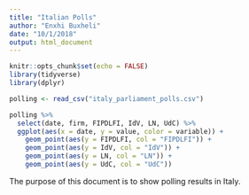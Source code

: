 ```yaml
---
title: "Italian Polls"
author: "Enxhi Buxheli"
date: "10/1/2018"
output: html_document
---
```


```r
knitr::opts_chunk$set(echo = FALSE)
library(tidyverse)
library(dplyr)
```

```r
polling <- read_csv("italy_parliament_polls.csv")

polling %>%
  select(date, firm, FIPDLFI, IdV, LN, UdC) %>% 
  ggplot(aes(x = date, y = value, color = variable)) + 
    geom_point(aes(y = FIPDLFI, col = "FIPDLFI")) +
    geom_point(aes(y = IdV, col = "IdV")) +
    geom_point(aes(y = LN, col = "LN")) +
    geom_point(aes(y = UdC, col = "UdC"))
```

The purpose of this document is to show polling results in Italy.
